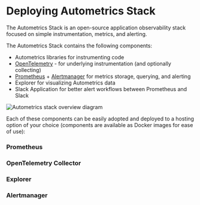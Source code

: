 
# Deploying Autometrics Stack

The Autometrics Stack is an open-source application observability stack focused on simple instrumentation, metrics, and alerting. 

The Autometrics Stack contains the following components:
- Autometrics libraries for instrumenting code
- [OpenTelemetry](https://opentelemetry.io/) - for underlying instrumentation (and optionally collecting)
- [Prometheus](https://prometheus.io) + [Alertmanager](https://prometheus.io/docs/alerting/latest/alertmanager/) for metrics storage, querying, and alerting
- Explorer for visualizing Autometrics data
- Slack Application for better alert workflows between Prometheus and Slack

![Autometrics stack overview diagram](/images/overview_diagram.png)

Each of these components can be easily adopted and deployed to a hosting option of your choice (components are available as Docker images for ease of use):

### Prometheus

<Cards num={2}>
	<Card
	children
	icon
	title="Kubernetes"
	href="/deploying-prometheus/kubernetes"
	/>
	<Card
	children
	icon
	title="Docker"
	href="/deploying-prometheus/docker"
	/>
	<Card
	children
	icon
	title="Northflank"
	href="/deploying-prometheus/northflank"
	/>
	<Card
	children
	icon
	title="Railway"
	href="/deploying-prometheus/railway"
	/>
</Cards>

### OpenTelemetry Collector

<Cards num={2}>
	<Card
	children
	icon
	title="Kubernetes"
	href="/deploying-opentelemetry-collector/kubernetes"
	/>
	<Card
	children
	icon
	title="Docker"
	href="/deploying-opentelemetry-collector/docker"
	/>
	<Card
	children
	icon
	title="Northflank"
	href="/deploying-opentelemetry-collector/northflank"
	/>
	<Card
	children
	icon
	title="Railway"
	href="/deploying-opentelemetry-collector/railway"
	/>
</Cards>

### Explorer

<Cards num={2}>
	<Card
	children
	icon
	title="Kubernetes"
	href="/deploying-explorer/kubernetes"
	/>
	<Card
	children
	icon
	title="Docker"
	href="/deploying-explorer/docker"
	/>
	<Card
	children
	icon
	title="Northflank"
	href="/deploying-explorer/northflank"
	/>
	<Card
	children
	icon
	title="Railway"
	href="/deploying-explorer/railway"
	/>
</Cards>

### Alertmanager

<Cards num={2}>
	<Card
	children
	icon
	title="Kubernetes"
	href="/deploying-alertmanager/kubernetes"
	/>
	<Card
	children
	icon
	title="Docker"
	href="/deploying-alertmanager/docker"
	/>
	<Card
	children
	icon
	title="Northflank"
	href="/deploying-alertmanager/northflank"
	/>
	<Card
	children
	icon
	title="Railway"
	href="/deploying-alertmanager/railway"
	/>
</Cards>
